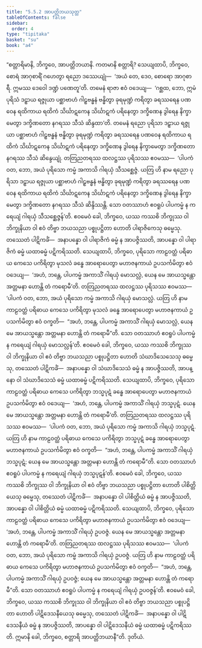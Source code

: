 ```yaml
---
title: "5.5.2 အာပတ္တိဘယသုတ္တ"
tableOfContents: false
sidebar:
  order: 4
type: "tipitaka"
basket: "su"
book: "a4"
---
```



<DynamicBreadcrumb />

<Division number="244" book="a4">

<Paragraph number="1488" book="a4">
“စတ္တာရိမာနိ, ဘိက္ခဝေ, အာပတ္တိဘယာနိ. ကတမာနိ စတ္တာရိ? သေယျထာပိ, ဘိက္ခဝေ, စောရံ အာဂုစာရိံ ဂဟေတွာ ရညော ဒဿေယျုံ—  ‘အယံ တေ, ဒေဝ, စောရော အာဂုစာရီ. ဣမဿ ဒေဝေါ ဒဏ္ဍံ ပဏေတူ’တိ. တမေနံ ရာဇာ ဧဝံ ဝဒေယျ—  ‘ဂစ္ဆထ, ဘော, ဣမံ ပုရိသံ ဒဠှာယ ရဇ္ဇုယာ ပစ္ဆာဗာဟံ ဂါဠှဗန္ဓနံ ဗန္ဓိတွာ ခုရမုဏ္ဍံ ကရိတွာ ခရဿရေန ပဏဝေန ရထိကာယ ရထိကံ သိင်္ဃာဋကေန သိင်္ဃာဋကံ ပရိနေတွာ ဒက္ခိဏေန ဒွါရေန နိက္ခာမေတွာ ဒက္ခိဏတော နဂရဿ သီသံ ဆိန္ဒထာ’တိ. တမေနံ ရညော ပုရိသာ ဒဠှာယ ရဇ္ဇုယာ ပစ္ဆာဗာဟံ ဂါဠှဗန္ဓနံ ဗန္ဓိတွာ ခုရမုဏ္ဍံ ကရိတွာ ခရဿရေန ပဏဝေန ရထိကာယ ရထိကံ သိင်္ဃာဋကေန သိင်္ဃာဋကံ ပရိနေတွာ ဒက္ခိဏေန ဒွါရေန နိက္ခာမေတွာ ဒက္ခိဏတော နဂရဿ သီသံ ဆိန္ဒေယျုံ. တတြညတရဿ ထလဋ္ဌဿ ပုရိသဿ ဧဝမဿ—  ‘ပါပကံ ဝတ, ဘော, အယံ ပုရိသော ကမ္မံ အကာသိ ဂါရယှံ သီသစ္ဆေဇ္ဇံ. ယတြ ဟိ နာမ ရညော ပုရိသာ ဒဠှာယ ရဇ္ဇုယာ ပစ္ဆာဗာဟံ ဂါဠှဗန္ဓနံ ဗန္ဓိတွာ ခုရမုဏ္ဍံ ကရိတွာ ခရဿရေန ပဏဝေန ရထိကာယ ရထိကံ သိင်္ဃာဋကေန သိင်္ဃာဋကံ ပရိနေတွာ ဒက္ခိဏေန ဒွါရေန နိက္ခာမေတွာ ဒက္ခိဏတော နဂရဿ သီသံ ဆိန္ဒိဿန္တိ. သော ဝတဿာဟံ ဧဝရူပံ ပါပကမ္မံ န ကရေယျံ ဂါရယှံ သီသစ္ဆေဇ္ဇန်’တိ. ဧဝမေဝံ ခေါ, ဘိက္ခဝေ, ယဿ ကဿစိ ဘိက္ခုဿ ဝါ ဘိက္ခုနိယာ ဝါ ဧဝံ တိဗ္ဗာ ဘယသညာ ပစ္စုပဋ္ဌိတာ ဟောတိ ပါရာဇိကေသု ဓမ္မေသု. တဿေတံ ပါဋိကင်္ခံ—  အနာပန္နော ဝါ ပါရာဇိကံ ဓမ္မံ န အာပဇ္ဇိဿတိ, အာပန္နော ဝါ ပါရာဇိကံ ဓမ္မံ ယထာဓမ္မံ ပဋိကရိဿတိ.
</Paragraph>

<Paragraph number="1489" book="a4">
သေယျထာပိ, ဘိက္ခဝေ, ပုရိသော ကာဠဝတ္ထံ ပရိဓာယ ကေသေ ပကိရိတွာ မုသလံ ခန္ဓေ အာရောပေတွာ မဟာဇနကာယံ ဥပသင်္ကမိတွာ ဧဝံ ဝဒေယျ—  ‘အဟံ, ဘန္တေ, ပါပကမ္မံ အကာသိံ ဂါရယှံ မောသလ္လံ, ယေန မေ အာယသ္မန္တော အတ္တမနာ ဟောန္တိ တံ ကရောမီ’တိ. တတြညတရဿ ထလဋ္ဌဿ ပုရိသဿ ဧဝမဿ—  ‘ပါပကံ ဝတ, ဘော, အယံ ပုရိသော ကမ္မံ အကာသိ ဂါရယှံ မောသလ္လံ. ယတြ ဟိ နာမ ကာဠဝတ္ထံ ပရိဓာယ ကေသေ ပကိရိတွာ မုသလံ ခန္ဓေ အာရောပေတွာ မဟာဇနကာယံ ဥပသင်္ကမိတွာ ဧဝံ ဝက္ခတိ—  “အဟံ, ဘန္တေ, ပါပကမ္မံ အကာသိံ ဂါရယှံ မောသလ္လံ, ယေန မေ အာယသ္မန္တော အတ္တမနာ ဟောန္တိ တံ ကရောမီ”တိ. သော ဝတဿာဟံ ဧဝရူပံ ပါပကမ္မံ န ကရေယျံ ဂါရယှံ မောသလ္လန်’တိ. ဧဝမေဝံ ခေါ, ဘိက္ခဝေ, ယဿ ကဿစိ ဘိက္ခုဿ ဝါ ဘိက္ခုနိယာ ဝါ ဧဝံ တိဗ္ဗာ ဘယသညာ ပစ္စုပဋ္ဌိတာ ဟောတိ သံဃာဒိသေသေသု ဓမ္မေသု, တဿေတံ ပါဋိကင်္ခံ—  အနာပန္နော ဝါ သံဃာဒိသေသံ ဓမ္မံ န အာပဇ္ဇိဿတိ, အာပန္နော ဝါ သံဃာဒိသေသံ ဓမ္မံ ယထာဓမ္မံ ပဋိကရိဿတိ.
</Paragraph>

<Paragraph number="1490" book="a4">
သေယျထာပိ, ဘိက္ခဝေ, ပုရိသော ကာဠဝတ္ထံ ပရိဓာယ ကေသေ ပကိရိတွာ ဘသ္မပုဋံ ခန္ဓေ အာရောပေတွာ မဟာဇနကာယံ ဥပသင်္ကမိတွာ ဧဝံ ဝဒေယျ—  ‘အဟံ, ဘန္တေ, ပါပကမ္မံ အကာသိံ ဂါရယှံ ဘသ္မပုဋံ. ယေန မေ အာယသ္မန္တော အတ္တမနာ ဟောန္တိ တံ ကရောမီ’တိ. တတြညတရဿ ထလဋ္ဌဿ ပုရိသဿ ဧဝမဿ—  ‘ပါပကံ ဝတ, ဘော, အယံ ပုရိသော ကမ္မံ အကာသိ ဂါရယှံ ဘသ္မပုဋံ. ယတြ ဟိ နာမ ကာဠဝတ္ထံ ပရိဓာယ ကေသေ ပကိရိတွာ ဘသ္မပုဋံ ခန္ဓေ အာရောပေတွာ မဟာဇနကာယံ ဥပသင်္ကမိတွာ ဧဝံ ဝက္ခတိ—  “အဟံ, ဘန္တေ, ပါပကမ္မံ အကာသိံ ဂါရယှံ ဘသ္မပုဋံ; ယေန မေ အာယသ္မန္တော အတ္တမနာ ဟောန္တိ တံ ကရောမီ”တိ. သော ဝတဿာဟံ ဧဝရူပံ ပါပကမ္မံ န ကရေယျံ ဂါရယှံ ဘသ္မပုဋန်’တိ. ဧဝမေဝံ ခေါ, ဘိက္ခဝေ, ယဿ ကဿစိ ဘိက္ခုဿ ဝါ ဘိက္ခုနိယာ ဝါ ဧဝံ တိဗ္ဗာ ဘယသညာ ပစ္စုပဋ္ဌိတာ ဟောတိ ပါစိတ္တိယေသု ဓမ္မေသု, တဿေတံ ပါဋိကင်္ခံ—  အနာပန္နော ဝါ ပါစိတ္တိယံ ဓမ္မံ န အာပဇ္ဇိဿတိ, အာပန္နော ဝါ ပါစိတ္တိယံ ဓမ္မံ ယထာဓမ္မံ ပဋိကရိဿတိ.
</Paragraph>

<Paragraph number="1491" book="a4">
သေယျထာပိ, ဘိက္ခဝေ, ပုရိသော ကာဠဝတ္ထံ ပရိဓာယ ကေသေ ပကိရိတွာ မဟာဇနကာယံ ဥပသင်္ကမိတွာ ဧဝံ ဝဒေယျ—  ‘အဟံ, ဘန္တေ, ပါပကမ္မံ အကာသိံ ဂါရယှံ ဥပဝဇ္ဇံ. ယေန မေ အာယသ္မန္တော အတ္တမနာ ဟောန္တိ တံ ကရောမီ’တိ. တတြညတရဿ ထလဋ္ဌဿ ပုရိသဿ ဧဝမဿ—  ‘ပါပကံ ဝတ, ဘော, အယံ ပုရိသော ကမ္မံ အကာသိ ဂါရယှံ ဥပဝဇ္ဇံ. ယတြ ဟိ နာမ ကာဠဝတ္ထံ ပရိဓာယ ကေသေ ပကိရိတွာ မဟာဇနကာယံ ဥပသင်္ကမိတွာ ဧဝံ ဝက္ခတိ—  “အဟံ, ဘန္တေ, ပါပကမ္မံ အကာသိံ ဂါရယှံ ဥပဝဇ္ဇံ; ယေန မေ အာယသ္မန္တော အတ္တမနာ ဟောန္တိ တံ ကရောမီ”တိ. သော ဝတဿာဟံ ဧဝရူပံ ပါပကမ္မံ န ကရေယျံ ဂါရယှံ ဥပဝဇ္ဇန်’တိ. ဧဝမေဝံ ခေါ, ဘိက္ခဝေ, ယဿ ကဿစိ ဘိက္ခုဿ ဝါ ဘိက္ခုနိယာ ဝါ ဧဝံ တိဗ္ဗာ ဘယသညာ ပစ္စုပဋ္ဌိတာ ဟောတိ ပါဋိဒေသနီယေသု ဓမ္မေသု, တဿေတံ ပါဋိကင်္ခံ—  အနာပန္နော ဝါ ပါဋိဒေသနီယံ ဓမ္မံ န အာပဇ္ဇိဿတိ, အာပန္နော ဝါ ပါဋိဒေသနီယံ ဓမ္မံ ယထာဓမ္မံ ပဋိကရိဿတိ. ဣမာနိ ခေါ, ဘိက္ခဝေ, စတ္တာရိ အာပတ္တိဘယာနီ”တိ.

</Paragraph>
</Division>

<Paragraph number="1492" type="center" book="a4">
ဒုတိယံ.
</Paragraph>